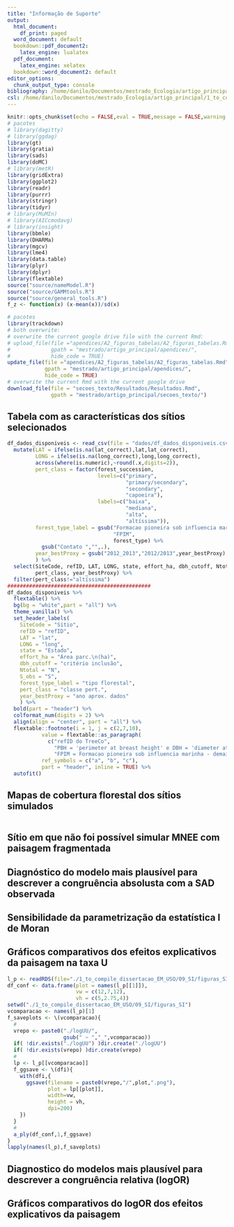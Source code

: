 ```yaml
---
title: "Informação de Suporte"
output:
  html_document:
    df_print: paged
  word_document: default
  bookdown::pdf_document2:
    latex_engine: lualatex
  pdf_document:
    latex_engine: xelatex
  bookdown::word_document2: default
editor_options:
  chunk_output_type: console
bibliography: /home/danilo/Documentos/mestrado_Ecologia/artigo_principal/1_to_compile_dissertacao_EM_USO/resources/citations2.bib
csl: /home/danilo/Documentos/mestrado_Ecologia/artigo_principal/1_to_compile_dissertacao_EM_USO/resources/ecological-monographs.csl
---
```


```r
knitr::opts_chunk$set(echo = FALSE,eval = TRUE,message = FALSE,warning = FALSE,cache=TRUE)
# pacotes
# library(dagitty)
# library(ggdag)
library(gt)
library(gratia)
library(sads)
library(doMC)
# library(metR)
library(gridExtra)
library(ggplot2)
library(readr)
library(purrr)
library(stringr)
library(tidyr)
# library(MuMIn)
# library(AICcmodavg)
# library(insight)
library(bbmle)
library(DHARMa)
library(mgcv)
library(lme4)
library(data.table)
library(plyr)
library(dplyr)
library(flextable)
source("source/nameModel.R")
source("source/GAMMtools.R")
source("source/general_tools.R")
f_z <- function(x) (x-mean(x))/sd(x)
```

```r
# pacotes
library(trackdown)
# both overwrite: 
# overwrite the current google drive file with the current Rmd:
# upload_file(file ="apendices/A2_figuras_tabelas/A2_figuras_tabelas.Rmd",
#             gpath = "mestrado/artigo_principal/apendices/",
#             hide_code = TRUE)
update_file(file ="apendices/A2_figuras_tabelas/A2_figuras_tabelas.Rmd",
            gpath = "mestrado/artigo_principal/apendices/",
            hide_code = TRUE)
# overwrite the current Rmd with the current google drive 
download_file(file = "secoes_texto/Resultados/Resultados.Rmd",
              gpath = "mestrado/artigo_principal/secoes_texto/")
```


## Tabela com as características dos sítios selecionados

```r
df_dados_disponiveis <- read_csv(file = "dados/df_dados_disponiveis.csv") %>% 
  mutate(LAT = ifelse(is.na(lat_correct),lat,lat_correct),
         LONG = ifelse(is.na(long_correct),long,long_correct),
         across(where(is.numeric),~round(.x,digits=2)),
         pert_class = factor(forest_succession,
                             levels=c("primary",
                                      "primary/secondary",
                                      "secondary",
                                      "capoeira"),
                             labels=c("baixa",
                                      "mediana",
                                      "alta",
                                      "altíssima")),
         forest_type_label = gsub("Formacao pioneira sob influencia marinha",
                                  "FPIM",
                                  forest_type) %>% 
           gsub("Contato ","",.),
         year_bestProxy = gsub("2012_2013","2012/2013",year_bestProxy)
         ) %>% 
  select(SiteCode, refID, LAT, LONG, state, effort_ha, dbh_cutoff, Ntotal, S_obs, forest_type_label,
         pert_class, year_bestProxy) %>% 
  filter(pert_class!="altíssima")
##############################################
df_dados_disponiveis %>%
  flextable() %>%
  bg(bg = "white",part = "all") %>%
  theme_vanilla() %>%
  set_header_labels(
    SiteCode = "Sítio",
    refID = "refID",
    LAT = "lat",
    LONG = "long",
    state = "Estado",
    effort_ha = "Área parc.\n(ha)",
    dbh_cutoff = "critério inclusão",
    Ntotal = "N",
    S_obs = "S",
    forest_type_label = "tipo florestal",
    pert_class = "classe pert.",
    year_bestProxy = "ano aprox. dados"
    ) %>%
  bold(part = "header") %>%
  colformat_num(digits = 2) %>%
  align(align = "center", part = "all") %>%
  flextable::footnote(i = 1, j = c(2,7,10),
           value = flextable::as_paragraph(
             c("refID do TreeCo",
               "PBH = 'perimeter at breast height' e DBH = 'diameter at breast height",
               "FPIM = Formacao pioneira sob influencia marinha - demais tipos são o padrão TreeCo")),
           ref_symbols = c("a", "b", "c"),
           part = "header", inline = TRUE) %>% 
  autofit()
```

## Mapas de cobertura florestal dos sítios simulados

```r

```



## Sítio em que não foi possível simular MNEE com paisagem fragmentada

## Diagnóstico do modelo mais plausível para descrever a congruência absolusta com a SAD observada

## Sensibilidade da parametrização da estatística I de Moran

## Gráficos comparativos dos efeitos explicativos da paisagem na taxa U

```r
l_p <- readRDS(file="./1_to_compile_dissertacao_EM_USO/09_SI/figuras_SI/l_p_comparacao_empirica_efeitos_diferenca_entre_pares.rds")
df_conf <- data.frame(plot = names(l_p[[1]]),
                      vw = c(12,7,12),
                      vh = c(5,2.75,4))
setwd("./1_to_compile_dissertacao_EM_USO/09_SI/figuras_SI")
vcomparacao <- names(l_p)[1]
f_saveplots <- \(vcomparacao){
  #
  vrepo <- paste0("./logUU/",
                  gsub(" ~ ","_",vcomparacao))
  if( !dir.exists("./logUU") )dir.create("./logUU")
  if( !dir.exists(vrepo) )dir.create(vrepo)
  #
  lp <- l_p[[vcomparacao]]
  f_ggsave <- \(dfi){
    with(dfi,{
      ggsave(filename = paste0(vrepo,"/",plot,".png"),
             plot = lp[[plot]],
             width=vw,
             height = vh,
             dpi=200)
    })
  }
  #
  a_ply(df_conf,1,f_ggsave)
}
lapply(names(l_p),f_saveplots)
```



## Diagnostico do modelos mais plausível para descrever a congruência relativa (logOR)

## Gráficos comparativos do logOR dos efeitos explicativos da paisagem

